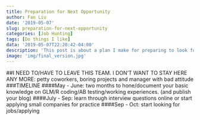 ```yaml
---
title: Preparation for Next Opportunity
author: Fan Liu
date: '2019-05-07'
slug: preparation-for-next-opportunity
categories: [Job Hunting]
tags: [Do things I like]
data: '2019-05-07T22:20:42-04:00'
description: 'This post is about a plan I make for preparing to look for my next job'
image: 'img/final_version.jpg'
---
```

##I NEED TO/HAVE TO LEAVE THIS TEAM. I DON'T WANT TO STAY HERE ANY MORE: petty coworkers, boring projects and manager with bad attitude
###TIMELINE
####May - June: two months to hone/document your basic knowledge on GLM/R coding/AB testing/working experiences. (and publish your blog)
####July - Sep: learn through interview questions online or start applying small companies for practice
####Sep - Oct: start looking for jobs/applying 